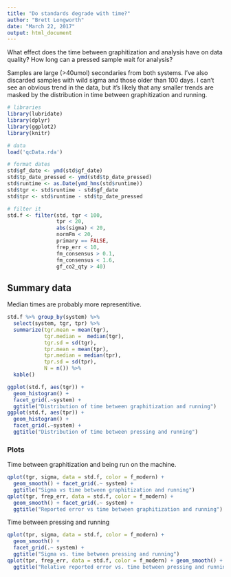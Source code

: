 ```yaml
---
title: "Do standards degrade with time?"
author: "Brett Longworth"
date: "March 22, 2017"
output: html_document
---
```


What effect does the time between graphitization and analysis have on data quality? How long can a pressed sample wait for analysis?

Samples are large (>40umol) secondaries from both systems. I've also discarded samples with wild sigma and those older than 100 days. I can't see an obvious trend in the data, but it's likely that any smaller trends are masked by the distribution in time between graphitization and running.
```r
# libraries
library(lubridate)
library(dplyr)
library(ggplot2)
library(knitr)

# data
load('qcData.rda')

# format dates
std$gf_date <- ymd(std$gf_date)
std$tp_date_pressed <- ymd(std$tp_date_pressed)
std$runtime <- as.Date(ymd_hms(std$runtime))
std$tgr <- std$runtime - std$gf_date
std$tpr <- std$runtime - std$tp_date_pressed

# filter it
std.f <- filter(std, tgr < 100,
                tpr < 20, 
                abs(sigma) < 20, 
                normFm < 20,
                primary == FALSE, 
                frep_err < 10, 
                fm_consensus > 0.1, 
                fm_consensus < 1.6, 
                gf_co2_qty > 40)
```

## Summary data

Median times are probably more representitive.

```r

std.f %>% group_by(system) %>%
  select(system, tgr, tpr) %>%
  summarize(tgr.mean = mean(tgr),
            tgr.median =  median(tgr),
            tgr.sd = sd(tgr),
            tpr.mean = mean(tpr),
            tpr.median = median(tpr),
            tpr.sd = sd(tpr),
            N = n()) %>%
  kable()

ggplot(std.f, aes(tgr)) +
  geom_histogram() +
  facet_grid(.~system) +
  ggtitle("Distribution of time between graphitization and running")
ggplot(std.f, aes(tpr)) +
  geom_histogram() +
  facet_grid(.~system) +
  ggtitle("Distribution of time between pressing and running")
```

### Plots 

Time between graphitization and being run on the machine.
```r
qplot(tgr, sigma, data = std.f, color = f_modern) +
  geom_smooth() + facet_grid(.~ system) +
  ggtitle("Sigma vs time between graphitization and running")
qplot(tgr, frep_err, data = std.f, color = f_modern) +
  geom_smooth() + facet_grid(.~ system) +
  ggtitle("Reported error vs time between graphitization and running")
```

Time between pressing and running

```r
qplot(tpr, sigma, data = std.f, color = f_modern) +
  geom_smooth() +
  facet_grid(.~ system) +
  ggtitle("Sigma vs. time between pressing and running")
qplot(tpr, frep_err, data = std.f, color = f_modern) + geom_smooth() + facet_grid(.~ system) +
  ggtitle("Relative reported error vs. time between pressing and running")
```

